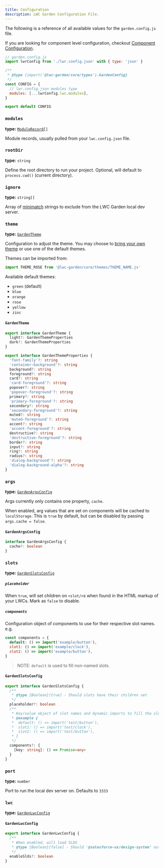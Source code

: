 ```yaml
---
title: Configuration
description: LWC Garden Configuration File.
---
```


The following is a reference of all available values for the `garden.config.js` file.

If you are looking for component level configuration, checkout [Component Configuration](/reference/component-configuration).

```js
// garden.config.js
import lwrConfig from './lwr.config.json' with { type: 'json' }

/**
 * @type {import('@lwc-garden/core/types').GardenConfig}
 */
const CONFIG = {
  // lwr.config.json modules type
  modules: [...lwrConfig.lwc.modules],
}

export default CONFIG
```

### `modules`

**type:** <a href="https://github.com/salesforce/lwc/blob/master/packages/%40lwc/module-resolver/src/types.ts#L42" target="_blank">`ModuleRecord[]`</a>

Module records, usually pulled from your `lwc.config.json` file.

### `rootDir`

**type:** `string`

Define the root directory to run your project. Optional, will default to `process.cwd()` (current directory).

### `ignore`

**type:** `string[]`

Array of [minimatch](https://github.com/isaacs/minimatch) strings to exclude from the LWC Garden local dev server.

### `theme`

**type:** [`GardenTheme`](#gardentheme)

Configuration to adjust the theme. You may choose to [bring your own theme](/guides/themes) or use one of the default themes.

Themes can be imported from:

```js
import THEME_ROSE from '@lwc-garden/core/themes/THEME_NAME.js'
```

Available default themes:

- `green` (default)
- `blue`
- `orange`
- `rose`
- `yellow`
- `zinc`

#### `GardenTheme`

```ts
export interface GardenTheme {
  light?: GardenThemeProperties
  dark?: GardenThemeProperties
}

export interface GardenThemeProperties {
  'font-family'?: string
  'container-background'?: string
  background?: string
  foreground?: string
  card?: string
  'card-foreground'?: string
  popover?: string
  'popover-foreground'?: string
  primary?: string
  'primary-foreground'?: string
  secondary?: string
  'secondary-foreground'?: string
  muted?: string
  'muted-foreground'?: string
  accent?: string
  'accent-foreground'?: string
  destructive?: string
  'destructive-foreground'?: string
  border?: string
  input?: string
  ring?: string
  radius?: string
  'dialog-background'?: string
  'dialog-background-alpha'?: string
}
```

### `args`

**type:** [`GardenArgsConfig`](#gardenargsconfig)

Args currently only contains one property, `cache`.

When enabled, arg values that are set on components will be cached to `localStorage`. This is `true` by default, but can be disabled by passing `args.cache = false`.

#### `GardenArgsConfig`

```ts
interface GardenArgsConfig {
  cache?: boolean
}
```

### `slots`

**type:** [`GardenSlotsConfig`](#gardenslotsconfig)

##### `placeholder`

When `true`, will set children on `<slot/>`s when found in the HTML markup of your LWCs. Mark as `false` to disable.

##### `components`

Configuration object of components to use for their respective slot names. e.g.

```js
const components = {
  default: () => import('example/button'),
  slot1: () => import('example/clock'),
  slot2: () => import('example/button'),
}
```

> NOTE: `default` is used to fill non-named slots.

#### `GardenSlotsConfig`

```ts
export interface GardenSlotsConfig {
  /**
   * @type {Boolean}[true] - Should slots have their children set
   */
  placeholder?: boolean
  /**
   * Key/value object of slot names and dynamic imports to fill the slots.
   * @example {
   *  default: () => import('test/button'),
   *  slot1: () => import('test/clock'),
   *  slot2: () => import('test/button'),
   * }
   */
  components?: {
    [key: string]: () => Promise<any>
  }
}
```

### `port`

**type:** `number`

Port to run the local dev server on. Defaults to `3333`

### `lwc`

**type:** [`GardenLwcConfig`](#gardenlwcconfig)

#### `GardenLwcConfig`

```ts
export interface GardenLwcConfig {
  /**
   * When enabled, will load SLDS
   * @type {Boolean}[false] - Should '@salesforce-ux/design-system' assets be loaded
   */
  enableSlds?: boolean
}
```
